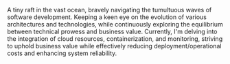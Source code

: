 A tiny raft in the vast ocean, bravely navigating the tumultuous waves of software development. Keeping a keen eye on the evolution of various architectures and technologies, while continuously exploring the equilibrium between technical prowess and business value. Currently, I'm delving into the integration of cloud resources, containerization, and monitoring, striving to uphold business value while effectively reducing deployment/operational costs and enhancing system reliability.
